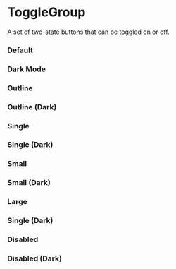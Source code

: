 
<Meta of={ToggleGroupStories} />

# ToggleGroup

A set of two-state buttons that can be toggled on or off.

### Default

<Canvas of={ToggleGroupStories.Default} />

### Dark Mode

<Canvas of={ToggleGroupStories.DarkMode} className="canvas-dark" />

### Outline

<Canvas of={ToggleGroupStories.Outline} />

### Outline (Dark)

<Canvas of={ToggleGroupStories.OutlineDark} className="canvas-dark" />

### Single

<Canvas of={ToggleGroupStories.Single} />

### Single (Dark)

<Canvas of={ToggleGroupStories.SingleDark} className="canvas-dark" />

### Small

<Canvas of={ToggleGroupStories.Small} />

### Small (Dark)

<Canvas of={ToggleGroupStories.SmallDark} className="canvas-dark" />

### Large

<Canvas of={ToggleGroupStories.Large} />

### Single (Dark)

<Canvas of={ToggleGroupStories.LargeDark} className="canvas-dark" />

### Disabled

<Canvas of={ToggleGroupStories.Disabled} />

### Disabled (Dark)

<Canvas of={ToggleGroupStories.DisabledDark} className="canvas-dark" />

